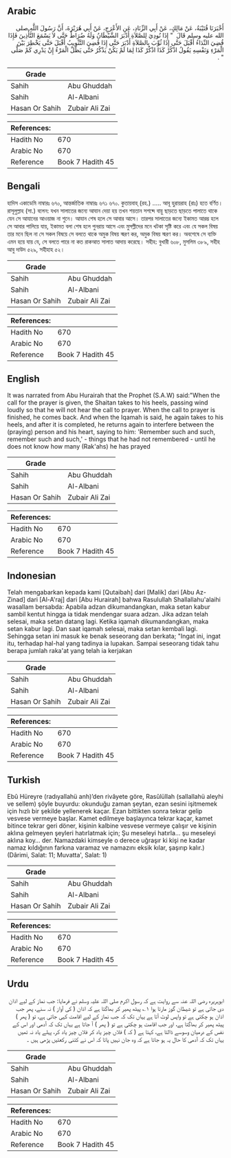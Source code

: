 ## Arabic


<div dir="rtl" lang="ar" style={{fontSize:'larger',backgroundColor:'#f8f9fa',padding:20}}>
أَخْبَرَنَا قُتَيْبَةُ، عَنْ مَالِكٍ، عَنْ أَبِي الزِّنَادِ، عَنِ الأَعْرَجِ، عَنْ أَبِي هُرَيْرَةَ، أَنَّ رَسُولَ اللَّهِ صلى الله عليه وسلم قَالَ ‏ "‏ إِذَا نُودِيَ لِلصَّلاَةِ أَدْبَرَ الشَّيْطَانُ وَلَهُ ضُرَاطٌ حَتَّى لاَ يَسْمَعَ التَّأْذِينَ فَإِذَا قُضِيَ النِّدَاءُ أَقْبَلَ حَتَّى إِذَا ثُوِّبَ بِالصَّلاَةِ أَدْبَرَ حَتَّى إِذَا قُضِيَ التَّثْوِيبُ أَقْبَلَ حَتَّى يَخْطِرَ بَيْنَ الْمَرْءِ وَنَفْسِهِ يَقُولُ اذْكُرْ كَذَا اذْكُرْ كَذَا لِمَا لَمْ يَكُنْ يَذْكُرُ حَتَّى يَظَلَّ الْمَرْءُ إِنْ يَدْرِي كَمْ صَلَّى ‏"‏ ‏.‏
</div>
<div style={{backgroundColor:'#f8f9fa',padding:20, marginBottom: 10}}><table> <thead> <tr> <th>Grade</th> <th></th> </tr> </thead> <tbody> <tr><td>Sahih</td><td>Abu Ghuddah</td></tr><tr><td>Sahih</td><td>Al-Albani</td></tr><tr><td>Hasan Or Sahih</td><td>Zubair Ali Zai</td></tr></tbody></table><table> <thead> <tr> <th>References:</th> <th></th> </tr> </thead> <tbody><tr><td>Hadith No</td><td>670</td></tr><tr><td>Arabic No</td><td>670</td></tr><tr><td>Reference</td><td>Book 7 Hadith 45</td></tr></tbody></table></div>

## Bengali


<div dir="ltr" lang="bn" style={{fontSize:'larger',backgroundColor:'#f8f9fa',padding:20}}>
হাদিস একাডেমি নাম্বারঃ ৬৭০, আন্তর্জাতিক নাম্বারঃ ৬৭১ ৬৭০. কুতায়বাহ্ (রহ.) ..... আবূ হুরায়রাহ (রাঃ) হতে বর্ণিত। রাসূলুল্লাহ (সা.) বলেন: যখন সালাতের জন্যে আযান দেয়া হয় তখন শয়তান সশব্দে বায়ু ছাড়তে ছাড়তে পালাতে থাকে যেন সে আযানের আওয়াজ না শুনে। আযান শেষ হলে সে আবার আসে। তারপর সালাতের জন্যে ইকামত আরম্ভ হলে সে আবার পালিয়ে যায়, ইকামত বলা শেষ হলে পুনরায় আসে এবং মুসল্লীদের মনে খটকা সৃষ্টি করে এবং যে সকল বিষয় তার মনে ছিল না সে সকল বিষয়ে সে বলতে থাকে অমুক বিষয় স্মরণ কর, অমুক বিষয় স্মরণ কর। অবশেষে সে ব্যক্তি এমন হয়ে যায় যে, সে বলতে পারে না কত রাকআত সালাত আদায় করেছে। সহীহ: বুখারী ৬০৮, মুসলিম ৩৮৯, সহীহ আবু দাউদ ৫২৯, সহীহাহ ৫২।
</div>
<div style={{backgroundColor:'#f8f9fa',padding:20, marginBottom: 10}}><table> <thead> <tr> <th>Grade</th> <th></th> </tr> </thead> <tbody> <tr><td>Sahih</td><td>Abu Ghuddah</td></tr><tr><td>Sahih</td><td>Al-Albani</td></tr><tr><td>Hasan Or Sahih</td><td>Zubair Ali Zai</td></tr></tbody></table><table> <thead> <tr> <th>References:</th> <th></th> </tr> </thead> <tbody><tr><td>Hadith No</td><td>670</td></tr><tr><td>Arabic No</td><td>670</td></tr><tr><td>Reference</td><td>Book 7 Hadith 45</td></tr></tbody></table></div>

## English


<div dir="ltr" lang="en" style={{fontSize:'larger',backgroundColor:'#f8f9fa',padding:20}}>
It was narrated from Abu Hurairah that the Prophet (S.A.W) said:"When the call for the prayer is given, the Shaitan takes to his heels, passing wind loudly so that he will not hear the call to prayer. When the call to prayer is finished, he comes back. And when the Iqamah is said, he again takes to his heels, and after it is completed, he returns again to interfere between the (praying) person and his heart, saying to him: 'Remember such and such, remember such and such,' - things that he had not remembered - until he does not know how many (Rak'ahs) he has prayed
</div>
<div style={{backgroundColor:'#f8f9fa',padding:20, marginBottom: 10}}><table> <thead> <tr> <th>Grade</th> <th></th> </tr> </thead> <tbody> <tr><td>Sahih</td><td>Abu Ghuddah</td></tr><tr><td>Sahih</td><td>Al-Albani</td></tr><tr><td>Hasan Or Sahih</td><td>Zubair Ali Zai</td></tr></tbody></table><table> <thead> <tr> <th>References:</th> <th></th> </tr> </thead> <tbody><tr><td>Hadith No</td><td>670</td></tr><tr><td>Arabic No</td><td>670</td></tr><tr><td>Reference</td><td>Book 7 Hadith 45</td></tr></tbody></table></div>

## Indonesian


<div dir="ltr" lang="id" style={{fontSize:'larger',backgroundColor:'#f8f9fa',padding:20}}>
Telah mengabarkan kepada kami [Qutaibah] dari [Malik] dari [Abu Az-Zinad] dari [Al-A'raj] dari [Abu Hurairah] bahwa Rasulullah Shallallahu'alaihi wasallam bersabda: Apabila adzan dikumandangkan, maka setan kabur sambil kentut hingga ia tidak mendengar suara adzan. Jika adzan telah selesai, maka setan datang lagi. Ketika iqamah dikumandangkan, maka setan kabur lagi. Dan saat iqamah selesai, maka setan kembali lagi. Sehingga setan ini masuk ke benak seseorang dan berkata; "Ingat ini, ingat itu, terhadap hal-hal yang tadinya ia lupakan. Sampai seseorang tidak tahu berapa jumlah raka'at yang telah ia kerjakan
</div>
<div style={{backgroundColor:'#f8f9fa',padding:20, marginBottom: 10}}><table> <thead> <tr> <th>Grade</th> <th></th> </tr> </thead> <tbody> <tr><td>Sahih</td><td>Abu Ghuddah</td></tr><tr><td>Sahih</td><td>Al-Albani</td></tr><tr><td>Hasan Or Sahih</td><td>Zubair Ali Zai</td></tr></tbody></table><table> <thead> <tr> <th>References:</th> <th></th> </tr> </thead> <tbody><tr><td>Hadith No</td><td>670</td></tr><tr><td>Arabic No</td><td>670</td></tr><tr><td>Reference</td><td>Book 7 Hadith 45</td></tr></tbody></table></div>

## Turkish


<div dir="ltr" lang="tr" style={{fontSize:'larger',backgroundColor:'#f8f9fa',padding:20}}>
Ebû Hüreyre (radıyallahü anh)’den rivâyete göre, Rasûlüllah (sallallahü aleyhi ve sellem) şöyle buyurdu: okunduğu zaman şeytan, ezan sesini işitmemek için hızlı bir şekilde yellenerek kaçar. Ezan bittikten sonra tekrar gelip vesvese vermeye başlar. Kamet edilmeye başlayınca tekrar kaçar, kamet bitince tekrar geri döner, kişinin kalbine vesvese vermeye çalışır ve kişinin aklına gelmeyen şeyleri hatırlatmak için; Şu meseleyi hatırla… şu meseleyi aklına koy… der. Namazdaki kimseyle o derece uğraşır ki kişi ne kadar namaz kıldığının farkına varamaz ve namazını eksik kılar, şaşırıp kalır.) (Dârimi, Salat: 11; Muvatta', Salat: 1)
</div>
<div style={{backgroundColor:'#f8f9fa',padding:20, marginBottom: 10}}><table> <thead> <tr> <th>Grade</th> <th></th> </tr> </thead> <tbody> <tr><td>Sahih</td><td>Abu Ghuddah</td></tr><tr><td>Sahih</td><td>Al-Albani</td></tr><tr><td>Hasan Or Sahih</td><td>Zubair Ali Zai</td></tr></tbody></table><table> <thead> <tr> <th>References:</th> <th></th> </tr> </thead> <tbody><tr><td>Hadith No</td><td>670</td></tr><tr><td>Arabic No</td><td>670</td></tr><tr><td>Reference</td><td>Book 7 Hadith 45</td></tr></tbody></table></div>

## Urdu


<div dir="rtl" lang="ur" style={{fontSize:'larger',backgroundColor:'#f8f9fa',padding:20}}>
ابوہریرہ رضی اللہ عنہ سے روایت ہے کہ رسول اکرم صلی اللہ علیہ وسلم نے فرمایا: جب نماز کے لیے اذان دی جاتی ہے تو شیطان گوز مارتا ہوا ۱؎ پیٹھ پھیر کر بھاگتا ہے کہ اذان ( کی آواز ) نہ سنے، پھر جب اذان ہو چکتی ہے تو واپس لوٹ آتا ہے یہاں تک کہ جب نماز کے لیے اقامت کہی جاتی ہے، تو ( پھر ) پیٹھ پھیر کر بھاگتا ہے، اور جب اقامت ہو چکتی ہے تو ( پھر ) آ جاتا ہے یہاں تک کہ آدمی اور اس کے نفس کے درمیان وسوسے ڈالتا ہے، کہتا ہے ( کہ ) فلاں چیز یاد کر فلاں چیز یاد کر، پہلے یاد نہ تھیں یہاں تک کہ آدمی کا حال یہ ہو جاتا ہے کہ وہ جان نہیں پاتا کہ اس نے کتنی رکعتیں پڑھی ہیں ۔
</div>
<div style={{backgroundColor:'#f8f9fa',padding:20, marginBottom: 10}}><table> <thead> <tr> <th>Grade</th> <th></th> </tr> </thead> <tbody> <tr><td>Sahih</td><td>Abu Ghuddah</td></tr><tr><td>Sahih</td><td>Al-Albani</td></tr><tr><td>Hasan Or Sahih</td><td>Zubair Ali Zai</td></tr></tbody></table><table> <thead> <tr> <th>References:</th> <th></th> </tr> </thead> <tbody><tr><td>Hadith No</td><td>670</td></tr><tr><td>Arabic No</td><td>670</td></tr><tr><td>Reference</td><td>Book 7 Hadith 45</td></tr></tbody></table></div>